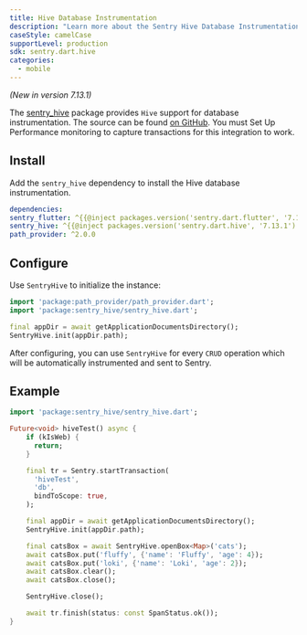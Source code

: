 ```yaml
---
title: Hive Database Instrumentation
description: "Learn more about the Sentry Hive Database Instrumentation for the Flutter SDK."
caseStyle: camelCase
supportLevel: production
sdk: sentry.dart.hive
categories:
  - mobile
---
```


<Include name="feature-stage-beta.mdx" />

_(New in version 7.13.1)_

The [sentry_hive](https://pub.dev/packages/sentry_hive) package provides `Hive` support for database instrumentation.
The source can be found [on GitHub](https://github.com/getsentry/sentry-dart/tree/main/hive).
You must <PlatformLink to="/performance/">Set Up Performance </PlatformLink> monitoring to capture transactions for this integration to work.

## Install

Add the `sentry_hive` dependency to install the Hive database instrumentation.

```yml {filename:pubspec.yaml}
dependencies:
sentry_flutter: ^{{@inject packages.version('sentry.dart.flutter', '7.13.1') }}
sentry_hive: ^{{@inject packages.version('sentry.dart.hive', '7.13.1') }}
path_provider: ^2.0.0
```

## Configure

Use `SentryHive` to initialize the instance:

```dart
import 'package:path_provider/path_provider.dart';
import 'package:sentry_hive/sentry_hive.dart';

final appDir = await getApplicationDocumentsDirectory();
SentryHive.init(appDir.path);
```

After configuring, you can use `SentryHive` for every `CRUD` operation which will be automatically instrumented and sent to Sentry.

## Example

```dart
import 'package:sentry_hive/sentry_hive.dart';

Future<void> hiveTest() async {
    if (kIsWeb) {
      return;
    }

    final tr = Sentry.startTransaction(
      'hiveTest',
      'db',
      bindToScope: true,
    );

    final appDir = await getApplicationDocumentsDirectory();
    SentryHive.init(appDir.path);

    final catsBox = await SentryHive.openBox<Map>('cats');
    await catsBox.put('fluffy', {'name': 'Fluffy', 'age': 4});
    await catsBox.put('loki', {'name': 'Loki', 'age': 2});
    await catsBox.clear();
    await catsBox.close();

    SentryHive.close();

    await tr.finish(status: const SpanStatus.ok());
}
```

